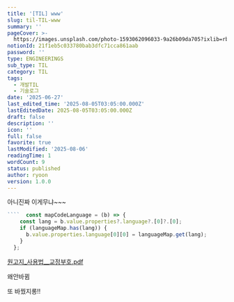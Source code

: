 ```yaml
---
title: '[TIL] www'
slug: til-TIL-www
summary: ''
pageCover: >-
  https://images.unsplash.com/photo-1593062096033-9a26b09da705?ixlib=rb-4.0.3&q=85&fm=jpg&crop=entropy&cs=srgb
notionId: 21f1eb5c033780bab3dfc71cca861aab
password: ''
type: ENGINEERINGS
sub_type: TIL
category: TIL
tags:
  - 개발TIL
  - 기술로그
date: '2025-06-27'
last_edited_time: '2025-08-05T03:05:00.000Z'
lastEditedDate: 2025-08-05T03:05:00.000Z
draft: false
description: ''
icon: ''
full: false
favorite: true
lastModified: '2025-08-06'
readingTime: 1
wordCount: 9
status: published
author: ryoon
version: 1.0.0
---
```


아니진짜 이게무냐~~~


```typescript
````  const mapCodeLanguage = (b) => {
    const lang = b.value.properties?.language?.[0]?.[0];
    if (languageMap.has(lang)) {
      b.value.properties.language[0][0] = languageMap.get(lang);
    }
  };
```


[원고지_사용법__교정부호.pdf](https://prod-files-secure.s3.us-west-2.amazonaws.com/056ff9f5-a9ef-486f-8acb-9eef51d06a2d/6aedad5c-8cf2-4f23-a0d7-bf653f033216/%E1%84%8B%E1%85%AF%E1%86%AB%E1%84%80%E1%85%A9%E1%84%8C%E1%85%B5_%E1%84%89%E1%85%A1%E1%84%8B%E1%85%AD%E1%86%BC%E1%84%87%E1%85%A5%E1%86%B8__%E1%84%80%E1%85%AD%E1%84%8C%E1%85%A5%E1%86%BC%E1%84%87%E1%85%AE%E1%84%92%E1%85%A9.pdf?X-Amz-Algorithm=AWS4-HMAC-SHA256&X-Amz-Content-Sha256=UNSIGNED-PAYLOAD&X-Amz-Credential=ASIAZI2LB4662YHPTKRO%2F20250806%2Fus-west-2%2Fs3%2Faws4_request&X-Amz-Date=20250806T110228Z&X-Amz-Expires=3600&X-Amz-Security-Token=IQoJb3JpZ2luX2VjEDkaCXVzLXdlc3QtMiJHMEUCIBIkYblOiT%2FWF5md2%2B5XBH3ydFPUVD6eDEufLilULazMAiEAnBNzwqrw%2BFab5gmXrtduoAj5zrz%2FVS0EvqCodHLSpscq%2FwMIchAAGgw2Mzc0MjMxODM4MDUiDPV5zr8PUzn9A2m9UCrcA%2FCN31UejFnJQ%2BkpMLqX7rWsg0b0DNpZe%2B7JIKnRNj6svnwN8c2JwUKbwiHeciRmrUWAWM3h%2FDuHQ60YUQ%2B2O3RFUgp8pN5Zr6YFhC7XAFviegbEhNHdxhi9Ua%2B4musfFklEL9BgWjYYkj5DyMBK6PIOuV%2FIa%2BRaHtWBl7LSQhnxfzNoTr4vvzG%2Fvmo9Cbl7n%2B7%2BLE1uHTO07F2vhgETBzDC9XIQEgKKCflKM%2FvH6tzWtytAND7htZreJrSPoTCEBiMn6h2EWgCFStiZBoYXj8w3U09IBmX9I%2FGjGfzGhUwqIXEB94M73rBCbWhbqAR5489lAj6UhKqUJ6Rbvuu65bJjsVp6Io7NwJerEyhS%2F%2B7sp8Sf0%2BcO%2F09UtnD55RNff5A8YhWybF%2FiJay1G1jC4xOrHLMh0hes%2FGLI9aCqNOOOi%2Bf5LmacE4HfqMzyqyIrTOP1AznbsEV5HoMprg0cHVa6WYmY2Xwl6kfXx0QcyLA7q%2FEokjRszqg5d%2F9P%2FEvg3BS0mk9fetfHssYoPqw23oln%2BOvqh3wK8twSew3gFgIPcynAUW3THJkHI2jGmmqnQYL6YOx1Uy0ez4T9ny7qthXarAcRVRDeTg0zaDdbLLX6s14jtZF2D9H93AcRMNujzMQGOqUBLN9GFeDs7wbX4Lvw9NwS3LJmYCT2nTFg9VRkrxtaI3P2LuJRRgGYGrOsUeiST9G%2BWHFPPf9qtrGOPUCZS%2BdkdG68GFmZ9ksn5zhxjf2Nl1IuJfrnyxkPmVa6v%2Bw3KgfmREL5aa%2F57wSVz%2FhKcSU433nRn8eYakhXacTsFztt5GZjtX9HHYYM2Xs9Tm75iol4A%2FrcBlRiFOgZ7PmbUpDIWJEfNijp&X-Amz-Signature=b74401d39a5e1ef7210d4c08549f603567557e5ad4c584eb35d0194acf6d17a5&X-Amz-SignedHeaders=host&x-amz-checksum-mode=ENABLED&x-id=GetObject)


왜안바뀜


또 바꿨지롱!!

